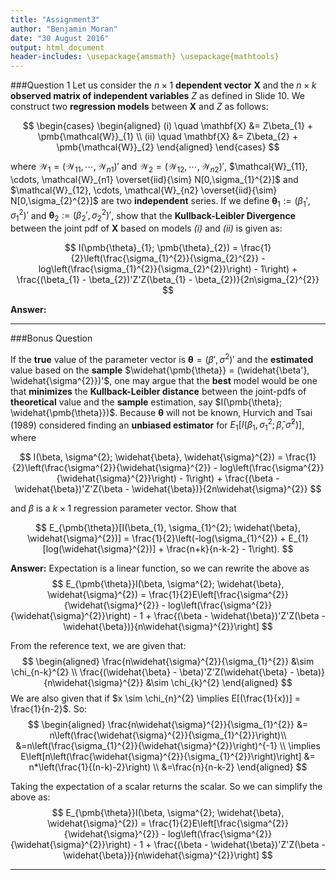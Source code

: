 ```yaml
---
title: "Assignment3"
author: "Benjamin Moran"
date: "30 August 2016"
output: html_document
header-includes: \usepackage{amsmath} \usepackage{mathtools}
---
```


###Question 1
Let us consider the $n \times 1$ **dependent vector** $\mathbf{X}$ and the $n \times k$ **observed matrix of independent variables** $Z$ as defined in Slide 10. We construct two **regression models** between $\mathbf{X}$ and $Z$ as follows:

$$
  \begin{cases}
  \begin{aligned}
    (i) \quad \mathbf{X} &= Z\beta_{1} + \pmb{\mathcal{W}}_{1} \\
    (ii) \quad \mathbf{X} &= Z\beta_{2} + \pmb{\mathcal{W}}_{2}
  \end{aligned}
  \end{cases}
$$

where $\pmb{\mathcal{W}}_{1} = (\mathcal{W}_{11}, \cdots, \mathcal{W}_{n1})'$ and $\pmb{\mathcal{W}}_{2} = (\mathcal{W}_{12}, \cdots, \mathcal{W}_{n2})'$, $\mathcal{W}_{11}, \cdots, \mathcal{W}_{n1} \overset{iid}{\sim} N[0,\sigma_{1}^{2}]$  and $\mathcal{W}_{12}, \cdots, \mathcal{W}_{n2} \overset{iid}{\sim} N[0,\sigma_{2}^{2}]$ are two **independent** series. If we define $\pmb{\theta}_{1}:=(\beta_{1}', \sigma_{1}^{2})'$ and $\pmb{\theta}_{2}:=(\beta_{2}', \sigma_{2}^{2})'$, show that the **Kullback-Leibler Divergence** between the joint pdf of $\mathbf{X}$ based on models *(i)* and *(ii)* is given as:

$$
  I(\pmb{\theta}_{1}; \pmb{\theta}_{2}) = \frac{1}{2}\left(\frac{\sigma_{1}^{2}}{\sigma_{2}^{2}} - log\left(\frac{\sigma_{1}^{2}}{\sigma_{2}^{2}}\right) - 1\right) + \frac{(\beta_{1} - \beta_{2})'Z'Z(\beta_{1} - \beta_{2})}{2n\sigma_{2}^{2}}
$$

**Answer:**

***

###Bonus Question

If the **true** value of the parameter vector is $\pmb{\theta} = (\beta', \sigma^{2})'$ and the **estimated** value based on the **sample** $\widehat{\pmb{\theta}} = (\widehat{\beta'}, \widehat{\sigma^{2}})'$, one may argue that the **best** model would be one that **minimizes** the **Kullback-Leibler distance** between the joint-pdfs of **theoretical** value and the **sample** estimation, say $I(\pmb{\theta}; \widehat{\pmb{\theta}})$. Because $\pmb{\theta}$ will not be known, Hurvich and Tsai (1989) considered finding an **unbiased estimator** for $E_{1}[I(\beta_{1}, \sigma_{1}^{2}; \widehat{\beta}, \widehat{\sigma}^{2})]$, where

$$
  I(\beta, \sigma^{2}; \widehat{\beta}, \widehat{\sigma}^{2}) = \frac{1}{2}\left(\frac{\sigma^{2}}{\widehat{\sigma}^{2}} - log\left(\frac{\sigma^{2}}{\widehat{\sigma}^{2}}\right) - 1\right) + \frac{(\beta - \widehat{\beta})'Z'Z(\beta - \widehat{\beta})}{2n\widehat{\sigma}^{2}}
$$

and $\beta$ is a $k \times 1$ regression parameter vector. Show that

$$
  E_{\pmb{\theta}}[I(\beta_{1}, \sigma_{1}^{2}; \widehat{\beta}, \widehat{\sigma}^{2})] = \frac{1}{2}\left(-log(\sigma_{1}^{2}) + E_{1}[log(\widehat{\sigma}^{2})] + \frac{n+k}{n-k-2} - 1\right).
$$

**Answer:** Expectation is a linear function, so we can rewrite the above as 
$$
E_{\pmb{\theta}}I(\beta, \sigma^{2}; \widehat{\beta}, \widehat{\sigma}^{2}) = \frac{1}{2}E\left[\frac{\sigma^{2}}{\widehat{\sigma}^{2}} - log\left(\frac{\sigma^{2}}{\widehat{\sigma}^{2}}\right) - 1 + \frac{(\beta - \widehat{\beta})'Z'Z(\beta - \widehat{\beta})}{n\widehat{\sigma}^{2}}\right]
$$

From the reference text, we are given that:
$$
\begin{aligned}
  \frac{n\widehat{\sigma}^{2}}{\sigma_{1}^{2}} &\sim \chi_{n-k}^{2} \\
  \frac{(\widehat{\beta} - \beta)'Z'Z(\widehat{\beta} - \beta)}{n\widehat{\sigma}^{2}} &\sim \chi_{k}^{2}
\end{aligned}
$$
We are also given that if $x \sim \chi_{n}^{2} \implies E[(\frac{1}{x})] = \frac{1}{n-2}$. So:
$$
\begin{aligned}
 \frac{n\widehat{\sigma}^{2}}{\sigma_{1}^{2}} &= n\left(\frac{\widehat{\sigma}^{2}}{\sigma_{1}^{2}}\right)\\
  &=n\left(\frac{\sigma_{1}^{2}}{\widehat{\sigma}^{2}}\right)^{-1} \\
  \implies E\left[n\left(\frac{\widehat{\sigma}^{2}}{\sigma_{1}^{2}}\right)\right] &= n*\left(\frac{1}{(n-k)-2}\right) \\
  &=\frac{n}{n-k-2}
\end{aligned}
$$

Taking the expectation of a scalar returns the scalar. So we can simplify the above as:
$$
  E_{\pmb{\theta}}I(\beta, \sigma^{2}; \widehat{\beta}, \widehat{\sigma}^{2}) = \frac{1}{2}E\left[\frac{\sigma^{2}}{\widehat{\sigma}^{2}} - log\left(\frac{\sigma^{2}}{\widehat{\sigma}^{2}}\right) - 1 + \frac{(\beta - \widehat{\beta})'Z'Z(\beta - \widehat{\beta})}{n\widehat{\sigma}^{2}}\right]
$$



***
